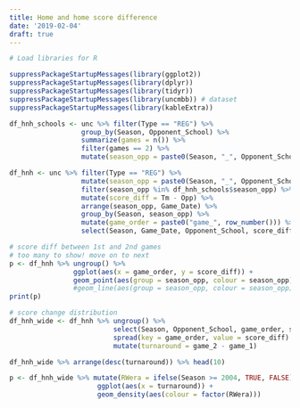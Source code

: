 ```yaml
---
title: Home and home score difference
date: '2019-02-04'
draft: true
---
```


```r
# Load libraries for R

suppressPackageStartupMessages(library(ggplot2))
suppressPackageStartupMessages(library(dplyr))
suppressPackageStartupMessages(library(tidyr))
suppressPackageStartupMessages(library(uncmbb)) # dataset
suppressPackageStartupMessages(library(kableExtra))

df_hnh_schools <- unc %>% filter(Type == "REG") %>%
                  group_by(Season, Opponent_School) %>%
                  summarize(games = n()) %>%
                  filter(games == 2) %>%
                  mutate(season_opp = paste0(Season, "_", Opponent_School))

df_hnh <- unc %>% filter(Type == "REG") %>%
                  mutate(season_opp = paste0(Season, "_", Opponent_School)) %>%
                  filter(season_opp %in% df_hnh_schools$season_opp) %>%
                  mutate(score_diff = Tm - Opp) %>% 
                  arrange(season_opp, Game_Date) %>%
                  group_by(Season, season_opp) %>%
                  mutate(game_order = paste0("game_", row_number())) %>%
                  select(Season, Game_Date, Opponent_School, score_diff, game_order)
```



```r
# score diff between 1st and 2nd games
# too many to show! move on to next 
p <- df_hnh %>% ungroup() %>%
                ggplot(aes(x = game_order, y = score_diff)) +
                geom_point(aes(group = season_opp, colour = season_opp)) #+
                #geom_line(aes(group = season_opp, colour = season_opp)) +
print(p)


```


```r
# score change distribution
df_hnh_wide <- df_hnh %>% ungroup() %>%
                          select(Season, Opponent_School, game_order, score_diff) %>%
                          spread(key = game_order, value = score_diff) %>%
                          mutate(turnaround = game_2 - game_1)

df_hnh_wide %>% arrange(desc(turnaround)) %>% head(10)

p <- df_hnh_wide %>% mutate(RWera = ifelse(Season >= 2004, TRUE, FALSE)) %>%
                      ggplot(aes(x = turnaround)) + 
                      geom_density(aes(colour = factor(RWera)))
```
